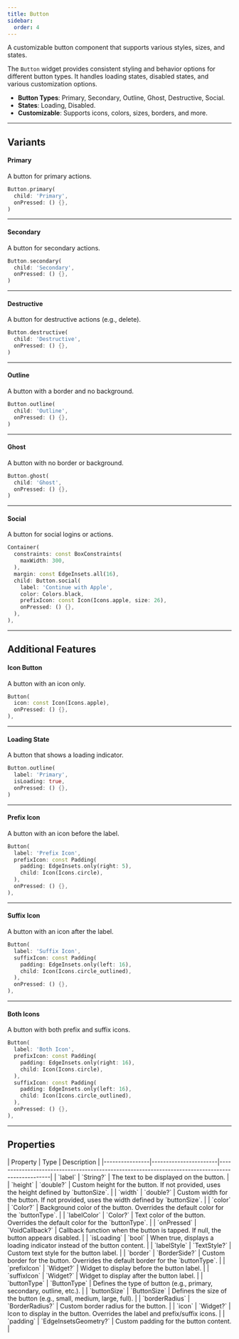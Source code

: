 ```yaml
---
title: Button
sidebar:
  order: 4
---
```



A customizable button component that supports various styles, sizes, and states.

The `Button` widget provides consistent styling and behavior options for different button types. It handles loading states, disabled states, and various customization options.

- **Button Types**: Primary, Secondary, Outline, Ghost, Destructive, Social.
- **States**: Loading, Disabled.
- **Customizable**: Supports icons, colors, sizes, borders, and more.

---

## Variants

#### Primary
A button for primary actions.

<Preview src="button?style=primary">

```dart
Button.primary(
  child: 'Primary',
  onPressed: () {},
)
```

</Preview>

---

#### Secondary
A button for secondary actions.

<Preview src="button?style=secondary">

```dart
Button.secondary(
  child: 'Secondary',
  onPressed: () {},
)
```

</Preview>

---

#### Destructive
A button for destructive actions (e.g., delete).

<Preview src="button?style=destructive">

```dart
Button.destructive(
  child: 'Destructive',
  onPressed: () {},
)
```

</Preview>

---

#### Outline
A button with a border and no background.

<Preview src="button?style=outline">

```dart
Button.outline(
  child: 'Outline',
  onPressed: () {},
)
```

</Preview>

---

#### Ghost
A button with no border or background.

<Preview src="button?style=ghost">

```dart
Button.ghost(
  child: 'Ghost',
  onPressed: () {},
)
```

</Preview>

---

#### Social
A button for social logins or actions.

<Preview src="button?style=social">

```dart
Container(
  constraints: const BoxConstraints(
    maxWidth: 300,
  ),
  margin: const EdgeInsets.all(16),
  child: Button.social(
    label: 'Continue with Apple',
    color: Colors.black,
    prefixIcon: const Icon(Icons.apple, size: 26),
    onPressed: () {},
  ),
),
```

</Preview>

---

## Additional Features

#### Icon Button
A button with an icon only.

<Preview src="button?style=icon">

```dart
Button(
  icon: const Icon(Icons.apple),
  onPressed: () {},
),
```

</Preview>

---

#### Loading State
A button that shows a loading indicator.

<Preview src="button?style=loading">

```dart
Button.outline(
  label: 'Primary',
  isLoading: true,
  onPressed: () {},
)
```

</Preview>

---

#### Prefix Icon
A button with an icon before the label.

<Preview src="button?style=prefixIcon">

```dart
Button(
  label: 'Prefix Icon',
  prefixIcon: const Padding(
    padding: EdgeInsets.only(right: 5),
    child: Icon(Icons.circle),
  ),
  onPressed: () {},
),
```

</Preview>

---

#### Suffix Icon
A button with an icon after the label.

<Preview src="button?style=suffixIcon">

```dart
Button(
  label: 'Suffix Icon',
  suffixIcon: const Padding(
    padding: EdgeInsets.only(left: 16),
    child: Icon(Icons.circle_outlined),
  ),
  onPressed: () {},
),
```

</Preview>

---

#### Both Icons
A button with both prefix and suffix icons.

<Preview src="button?style=bothIcon">

```dart
Button(
  label: 'Both Icon',
  prefixIcon: const Padding(
    padding: EdgeInsets.only(right: 16),
    child: Icon(Icons.circle),
  ),
  suffixIcon: const Padding(
    padding: EdgeInsets.only(left: 16),
    child: Icon(Icons.circle_outlined),
  ),
  onPressed: () {},
),
```

</Preview>

---

## Properties

<div class="docs-table">
| Property       | Type                  | Description                                                                                     |
|----------------|-----------------------|-------------------------------------------------------------------------------------------------|
| `label`        | `String?`             | The text to be displayed on the button.                                                         |
| `height`       | `double?`             | Custom height for the button. If not provided, uses the height defined by `buttonSize`.         |
| `width`        | `double?`             | Custom width for the button. If not provided, uses the width defined by `buttonSize`.           |
| `color`        | `Color?`              | Background color of the button. Overrides the default color for the `buttonType`.               |
| `labelColor`   | `Color?`              | Text color of the button. Overrides the default color for the `buttonType`.                     |
| `onPressed`    | `VoidCallback?`       | Callback function when the button is tapped. If null, the button appears disabled.              |
| `isLoading`    | `bool`                | When true, displays a loading indicator instead of the button content.                          |
| `labelStyle`   | `TextStyle?`          | Custom text style for the button label.                                                         |
| `border`       | `BorderSide?`         | Custom border for the button. Overrides the default border for the `buttonType`.                |
| `prefixIcon`   | `Widget?`             | Widget to display before the button label.                                                      |
| `suffixIcon`   | `Widget?`             | Widget to display after the button label.                                                       |
| `buttonType`   | `ButtonType`          | Defines the type of button (e.g., primary, secondary, outline, etc.).                           |
| `buttonSize`   | `ButtonSize`          | Defines the size of the button (e.g., small, medium, large, full).                              |
| `borderRadius` | `BorderRadius?`       | Custom border radius for the button.                                                            |
| `icon`         | `Widget?`             | Icon to display in the button. Overrides the label and prefix/suffix icons.                     |
| `padding`      | `EdgeInsetsGeometry?` | Custom padding for the button content.                                                          |

</div>
